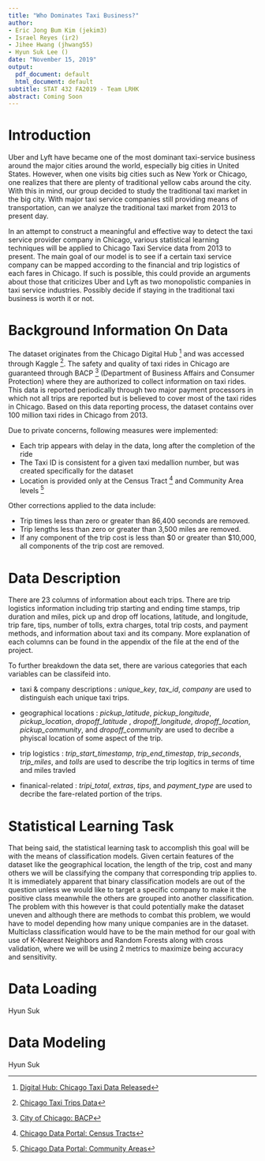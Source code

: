 ```yaml
---
title: "Who Dominates Taxi Business?"
author:
- Eric Jong Bum Kim (jekim3)
- Israel Reyes (ir2)
- Jihee Hwang (jhwang55)
- Hyun Suk Lee ()
date: "November 15, 2019"
output:
  pdf_document: default
  html_document: default
subtitle: STAT 432 FA2019 - Team LRHK
abstract: Coming Soon
---
```


\newpage 

# Introduction

Uber and Lyft have became one of the most dominant taxi-service business around the major cities around the world, especially big cities in United States. However, when one visits big cities such as New York or Chicago, one realizes that there are plenty of traditional yellow cabs around the city. With this in mind, our group decided to study the traditional taxi market in the big city. With major taxi service companies still providing means of transportation, can we analyze the traditional taxi market from 2013 to present day. 

In an attempt to construct a meaningful and effective way to detect the taxi service provider company in Chicago, various statistical learning techniques will be applied to Chicago Taxi Service data from 2013 to present. The main goal of our model is to see if a certain taxi service company can be mapped according to the financial and trip logistics of each fares in Chicago. If such is possible, this could provide an arguments about those that criticizes Uber and Lyft as two monopolistic companies in taxi service industries. Possibly decide if staying in the traditional taxi business is worth it or not. 

# Background Information On Data 

The dataset originates from the Chicago Digital Hub [^2] and was accessed through Kaggle [^1]. The safety and quality of taxi rides in Chicago are guaranteed through BACP [^3] (Department of Business Affairs and Consumer Protection) where they are authorized to collect information on taxi rides. This data is reported periodically through two major payment processors in which not all trips are reported but is believed to cover most of the taxi rides in Chicago. Based on this data reporting process, the dataset contains over 100 million taxi rides in Chicago from 2013. 

Due to private concerns, following measures were implemented:

- Each trip appears with delay in the data, long after the completion of the ride
- The Taxi ID is consistent for a given taxi medallion number, but was created specifically for the dataset
- Location is provided only at the Census Tract [^4] and Community Area levels [^5]

Other corrections applied to the data include:

- Trip times less than zero or greater than 86,400 seconds are removed.
- Trip lengths less than zero or greater than 3,500 miles are removed.
- If any component of the trip cost is less than $0 or greater than $10,000, all components of the trip cost are removed.

# Data Description

There are 23 columns of information about each trips. There are trip logistics information including trip starting and ending time stamps, trip duration and miles, pick up and drop off locations, latitude, and longitude, trip fare, tips, number of tolls, extra charges, total trip costs, and payment methods, and information about taxi and its company. More explanation of each columns can be found in the appendix of the file at the end of the project. 

To further breakdown the data set, there are various categories that each variables can be classifeid into. 

- taxi & company descriptions : _unique_key_, _tax_id_, _company_ are used to distinguish each unique taxi trips.

- geographical locations : _pickup_latitude_, _pickup_longitude_, _pickup_location_, _dropoff_latitude_ , _dropoff_longitude_, _dropoff_location_, _pickup_community_, and _dropoff_community_ are used to decribe a phyiscal location of some aspect of the trip.

- trip logistics : _trip_start_timestamp_, _trip_end_timestap_, _trip_seconds_, _trip_miles_, and _tolls_ are used to describe the trip logitics in terms of time and miles travled

- finanical-related : _tripi_total_, _extras_, _tips_, and _payment_type_ are used to decribe the fare-related portion of the trips. 

# Statistical Learning Task

That being said, the statistical learning task to accomplish this goal will be with the means of classification models. Given certain features of the dataset like the geographical location, the length of the trip, cost and many others we will be classifying the company that corresponding trip applies to. It is immediately apparent that binary classification models are out of the question unless we would like to target a specific company to make it the positive class meanwhile the others are grouped into another classification. The problem with this however is that could potentially make the dataset uneven and although there are methods to combat this problem, we would have to model depending how many unique companies are in the dataset. Multiclass classification would have to be the main method for our goal with use of K-Nearest Neighbors and Random Forests along with cross validation, where we will be using 2 metrics to maximize being accuracy and sensitivity. 

# Data Loading

Hyun Suk

# Data Modeling 

Hyun Suk








[^1]: [Chicago Taxi Trips Data](https://www.kaggle.com/chicago/chicago-taxi-trips-bq)
[^2]: [Digital Hub: Chicago Taxi Data Released](https://digital.cityofchicago.org/index.php/chicago-taxi-data-released/)
[^3]: [City of Chicago: BACP](https://www.chicago.gov/city/en/depts/bacp/provdrs/vehic.html)
[^4]: [Chicago Data Portal: Census Tracts](https://data.cityofchicago.org/Facilities-Geographic-Boundaries/Boundaries-Census-Tracts-2010/5jrd-6zik)
[^5]: [Chicago Data Portal: Community Areas](https://data.cityofchicago.org/Facilities-Geographic-Boundaries/Boundaries-Community-Areas-current-/cauq-8yn6)

